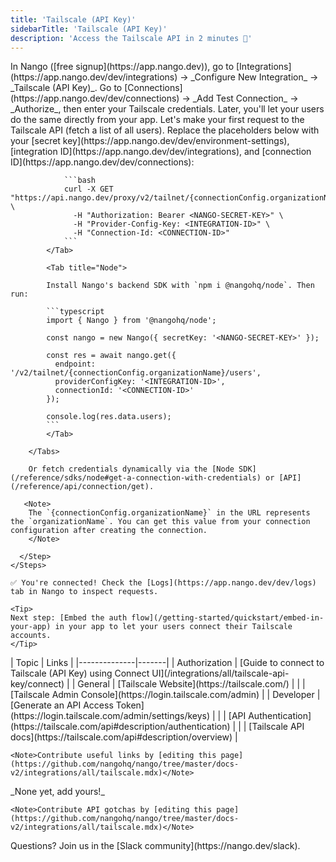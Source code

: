 ```yaml
---
title: 'Tailscale (API Key)'
sidebarTitle: 'Tailscale (API Key)'
description: 'Access the Tailscale API in 2 minutes 🔗'
---
```


<Tabs>
  <Tab title="🚀 Quickstart">
    <Steps>
      <Step title="Create an integration">
        In Nango ([free signup](https://app.nango.dev)), go to [Integrations](https://app.nango.dev/dev/integrations) -> _Configure New Integration_ -> _Tailscale (API Key)_.
      </Step>
      <Step title="Authorize Tailscale (API Key)">
        Go to [Connections](https://app.nango.dev/dev/connections) -> _Add Test Connection_ -> _Authorize_, then enter your Tailscale credentials. Later, you'll let your users do the same directly from your app.
      </Step>
      <Step title="Call the Tailscale API">
        Let's make your first request to the Tailscale API (fetch a list of all users). Replace the placeholders below with your [secret key](https://app.nango.dev/dev/environment-settings), [integration ID](https://app.nango.dev/dev/integrations), and [connection ID](https://app.nango.dev/dev/connections):
        <Tabs>
            <Tab title="cURL">

                ```bash
                curl -X GET "https://api.nango.dev/proxy/v2/tailnet/{connectionConfig.organizationName}/users" \
                  -H "Authorization: Bearer <NANGO-SECRET-KEY>" \
                  -H "Provider-Config-Key: <INTEGRATION-ID>" \
                  -H "Connection-Id: <CONNECTION-ID>" 
                ```
            </Tab>

            <Tab title="Node">

            Install Nango's backend SDK with `npm i @nangohq/node`. Then run:

            ```typescript
            import { Nango } from '@nangohq/node';

            const nango = new Nango({ secretKey: '<NANGO-SECRET-KEY>' });

            const res = await nango.get({
              endpoint: '/v2/tailnet/{connectionConfig.organizationName}/users',
              providerConfigKey: '<INTEGRATION-ID>',
              connectionId: '<CONNECTION-ID>'
            });

            console.log(res.data.users);
            ```
            </Tab>

        </Tabs>

        Or fetch credentials dynamically via the [Node SDK](/reference/sdks/node#get-a-connection-with-credentials) or [API](/reference/api/connection/get).

       <Note>
        The `{connectionConfig.organizationName}` in the URL represents the `organizationName`. You can get this value from your connection configuration after creating the connection.
        </Note>

      </Step>
    </Steps>

    ✅ You're connected! Check the [Logs](https://app.nango.dev/dev/logs) tab in Nango to inspect requests.

    <Tip>
    Next step: [Embed the auth flow](/getting-started/quickstart/embed-in-your-app) in your app to let your users connect their Tailscale accounts.
    </Tip>
  </Tab>
  <Tab title="🔗 Useful links">
    | Topic        | Links |
    |--------------|-------|
    | Authorization | [Guide to connect to Tailscale (API Key) using Connect UI](/integrations/all/tailscale-api-key/connect) |
    | General       | [Tailscale Website](https://tailscale.com/) |
    |              | [Tailscale Admin Console](https://login.tailscale.com/admin) |
    | Developer     | [Generate an API Access Token](https://login.tailscale.com/admin/settings/keys) |
    |              | [API Authentication](https://tailscale.com/api#description/authentication) |
    |              | [Tailscale API docs](https://tailscale.com/api#description/overview) |

    <Note>Contribute useful links by [editing this page](https://github.com/nangohq/nango/tree/master/docs-v2/integrations/all/tailscale.mdx)</Note>
  </Tab>
  <Tab title="🚨 API gotchas">
    _None yet, add yours!_
    
    <Note>Contribute API gotchas by [editing this page](https://github.com/nangohq/nango/tree/master/docs-v2/integrations/all/tailscale.mdx)</Note>
  </Tab>
</Tabs>

<Info>
    Questions? Join us in the [Slack community](https://nango.dev/slack).
</Info>